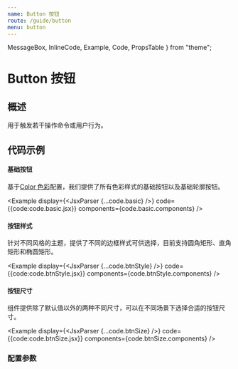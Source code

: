```yaml
---
name: Button 按钮
route: /guide/button
menu: button
---
```


  MessageBox,
  InlineCode,
  Example,
  Code,
  PropsTable
} from "theme";

# Button 按钮

## 概述

用于触发若干操作命令或用户行为。

## 代码示例

#### 基础按钮
基于[Color 色彩](./color)配置，我们提供了所有色彩样式的基础按钮以及基础轮廓按钮。

<Example 
  display={<JsxParser {...code.basic} />}
  code={{code:code.basic.jsx}}
  components={code.basic.components}
/>

#### 按钮样式
针对不同风格的主题，提供了不同的边框样式可供选择，目前支持圆角矩形、直角矩形和椭圆矩形。

<Example 
  display={<JsxParser {...code.btnStyle} />}
  code={{code:code.btnStyle.jsx}}
  components={code.btnStyle.components}
/>

#### 按钮尺寸
组件提供除了默认值以外的两种不同尺寸，可以在不同场景下选择合适的按钮尺寸。

<Example 
  display={<JsxParser {...code.btnSize} />}
  code={{code:code.btnSize.jsx}}
  components={code.btnSize.components}
/>

### 配置参数

<PropsTable of={Button} />

